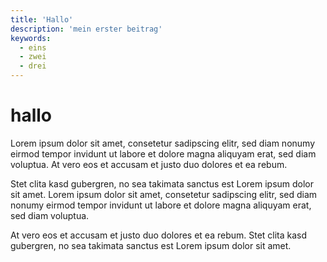 ```yaml
---
title: 'Hallo'
description: 'mein erster beitrag'
keywords:
  - eins
  - zwei
  - drei
---
```


# hallo

Lorem ipsum dolor sit amet, consetetur sadipscing elitr, sed diam nonumy eirmod
tempor invidunt ut labore et dolore magna aliquyam erat, sed diam voluptua. At
vero eos et accusam et justo duo dolores et ea rebum.

Stet clita kasd gubergren, no sea takimata sanctus est Lorem ipsum dolor sit
amet. Lorem ipsum dolor sit amet, consetetur sadipscing elitr, sed diam nonumy
eirmod tempor invidunt ut labore et dolore magna aliquyam erat, sed diam
voluptua.

At vero eos et accusam et justo duo dolores et ea rebum. Stet clita kasd
gubergren, no sea takimata sanctus est Lorem ipsum dolor sit amet.
